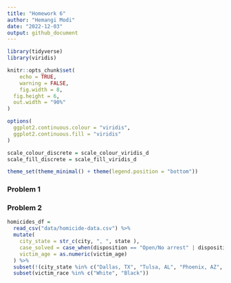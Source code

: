 ```yaml
---
title: "Homework 6"
author: "Hemangi Modi"
date: "2022-12-03"
output: github_document
---
```


```r
library(tidyverse)
library(viridis)

knitr::opts_chunk$set(
	echo = TRUE,
	warning = FALSE,
	fig.width = 8, 
  fig.height = 6,
  out.width = "90%"
)

options(
  ggplot2.continuous.colour = "viridis",
  ggplot2.continuous.fill = "viridis"
)

scale_colour_discrete = scale_colour_viridis_d
scale_fill_discrete = scale_fill_viridis_d

theme_set(theme_minimal() + theme(legend.position = "bottom"))
```

### Problem 1



### Problem 2


```r
homicides_df = 
  read_csv("data/homicide-data.csv") %>% 
  mutate(
    city_state = str_c(city, ", ", state ),
    case_solved = case_when(disposition == "Open/No arrest" | disposition == "Closed without arrest" ~ "No", disposition == "Closed by arrest" ~ "Yes"),
    victim_age = as.numeric(victim_age)
  ) %>% 
  subset(!(city_state %in% c("Dallas, TX", "Tulsa, AL", "Phoenix, AZ", "Kansas City, MO"))) %>% 
  subset(victim_race %in% c("White", "Black"))

```
